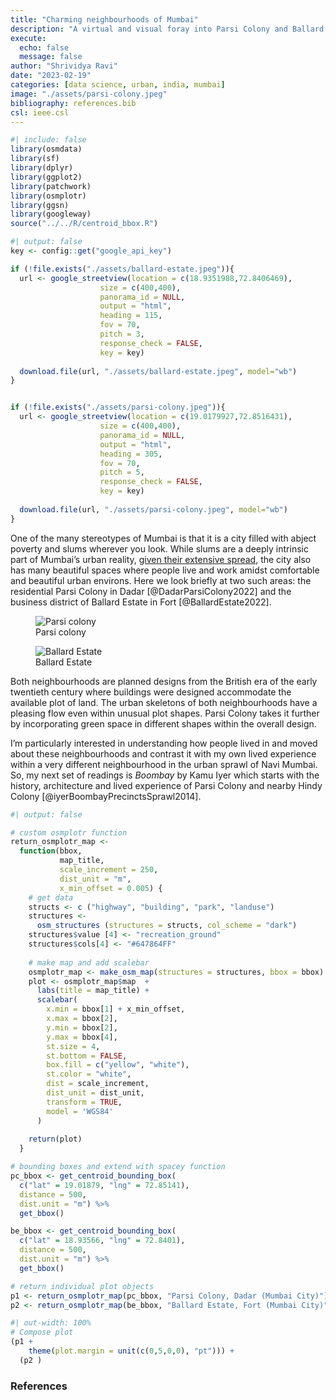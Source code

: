 ```yaml
---
title: "Charming neighbourhoods of Mumbai"
description: "A virtual and visual foray into Parsi Colony and Ballard Estate."
execute:
  echo: false
  message: false
author: "Shrividya Ravi"
date: "2023-02-19"
categories: [data science, urban, india, mumbai]
image: "./assets/parsi-colony.jpeg"
bibliography: references.bib
csl: ieee.csl
---
```


```r
#| include: false
library(osmdata)
library(sf)
library(dplyr)
library(ggplot2)
library(patchwork)
library(osmplotr)
library(ggsn)
library(googleway)
source("../../R/centroid_bbox.R")
```

```r
#| output: false
key <- config::get("google_api_key")

if (!file.exists("./assets/ballard-estate.jpeg")){
  url <- google_streetview(location = c(18.9351988,72.8406469),
                    size = c(400,400),
                    panorama_id = NULL,
                    output = "html",
                    heading = 115,
                    fov = 70,
                    pitch = 3,
                    response_check = FALSE,
                    key = key)
  
  download.file(url, "./assets/ballard-estate.jpeg", model="wb")  
}


if (!file.exists("./assets/parsi-colony.jpeg")){
  url <- google_streetview(location = c(19.0179927,72.8516431),
                    size = c(400,400),
                    panorama_id = NULL,
                    output = "html",
                    heading = 305,
                    fov = 70,
                    pitch = 5,
                    response_check = FALSE,
                    key = key)
  
  download.file(url, "./assets/parsi-colony.jpeg", model="wb")  
}
```
One of the many stereotypes of Mumbai is that it is a city filled with abject poverty and slums wherever you look. While slums are a deeply intrinsic part of Mumbai's urban reality, [given their extensive spread](https://shriv.github.io/e-flaneur/posts/mumbai-slums/), the city also has many beautiful spaces where people live and work amidst comfortable and beautiful urban environs. Here we look briefly at two such areas: the residential Parsi Colony in Dadar [@DadarParsiColony2022] and the business district of Ballard Estate in Fort [@BallardEstate2022].

::: {layout-ncol=2}

![Parsi colony](./assets/parsi-colony.jpeg)

![Ballard Estate](./assets/ballard-estate.jpeg)
:::

Both neighbourhoods are planned designs from the British era of the early twentieth century where buildings were designed accommodate the available plot of land. The urban skeletons of both neighbourhoods have a pleasing flow even within unusual plot shapes. Parsi Colony takes it further by incorporating green space in different shapes within the overall design. 

I'm particularly interested in understanding how people lived in and moved about these neighbourhoods and contrast it with my own lived experience within a very different neighbourhood in the urban sprawl of Navi Mumbai. So, my next set of readings is _Boombay_ by Kamu Iyer which starts with the history, architecture and lived experience of Parsi Colony and nearby Hindy Colony [@iyerBoombayPrecinctsSprawl2014]. 

```r
#| output: false

# custom osmplotr function
return_osmplotr_map <-
  function(bbox,
           map_title,
           scale_increment = 250,
           dist_unit = "m",
           x_min_offset = 0.005) {
    # get data
    structs <- c ("highway", "building", "park", "landuse")
    structures <-
      osm_structures (structures = structs, col_scheme = "dark")
    structures$value [4] <- "recreation_ground"
    structures$cols[4] <- "#647864FF"
    
    # make map and add scalebar
    osmplotr_map <- make_osm_map(structures = structures, bbox = bbox)
    plot <- osmplotr_map$map  +
      labs(title = map_title) +
      scalebar(
        x.min = bbox[1] + x_min_offset,
        x.max = bbox[2],
        y.min = bbox[2],
        y.max = bbox[4],
        st.size = 4,
        st.bottom = FALSE,
        box.fill = c("yellow", "white"),
        st.color = "white",
        dist = scale_increment,
        dist_unit = dist_unit,
        transform = TRUE,
        model = 'WGS84'
      )
    
    return(plot)
  }

# bounding boxes and extend with spacey function
pc_bbox <- get_centroid_bounding_box(
  c("lat" = 19.01879, "lng" = 72.85141),
  distance = 500,
  dist.unit = "m") %>% 
  get_bbox()

be_bbox <- get_centroid_bounding_box(
  c("lat" = 18.93566, "lng" = 72.8401),
  distance = 500,
  dist.unit = "m") %>% 
  get_bbox()

# return individual plot objects
p1 <- return_osmplotr_map(pc_bbox, "Parsi Colony, Dadar (Mumbai City)")
p2 <- return_osmplotr_map(be_bbox, "Ballard Estate, Fort (Mumbai City)")

```

```r
#| out-width: 100%
# Compose plot
(p1 + 
    theme(plot.margin = unit(c(0,5,0,0), "pt"))) + 
  (p2 )
```

### References

::: {#refs}
:::
